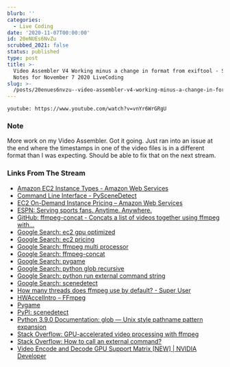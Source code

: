 ```yaml
---
blurb: ''
categories:
  - Live Coding
date: '2020-11-07T00:00:00'
id: 20eNUEs6NvZu
scrubbed_2021: false
status: published
type: post
title: >-
  Video Assembler V4 Working minus a change in format from exiftool - Stream
  Notes for November 7 2020 LiveCoding
slug: >-
  /posts/20enues6nvzu--video-assembler-v4-working-minus-a-change-in-format-from-exiftool--stream-notes-for-november-7-2020-livecoding
---
```


`youtube: https://www.youtube.com/watch?v=vnYr6WrGRgU`

### Note

More work on my Video Assembler. Got it going. Just ran into an issue at the end where the timestamps in one of the video files is in a different format than I was expecting. Should be able to fix that on the next stream.


### Links From The Stream

- [Amazon EC2 Instance Types - Amazon Web Services](https://aws.amazon.com/ec2/instance-types/)
- [Command Line Interface - PySceneDetect](https://pyscenedetect.readthedocs.io/en/latest/examples/usage/)
- [EC2 On-Demand Instance Pricing – Amazon Web Services](https://aws.amazon.com/ec2/pricing/on-demand/)
- [ESPN: Serving sports fans. Anytime. Anywhere.](https://www.espn.com/)
- [GitHub: ffmpeg-concat - Concats a list of videos together using ffmpeg with...](https://github.com/transitive-bullshit/ffmpeg-concat)
- [Google Search: ec2 gpu optimized](https://www.google.com/search?client=safari&rls=en&q=ec2+gpu+optimized&ie=UTF-8&oe=UTF-8)
- [Google Search: ec2 pricing](https://www.google.com/search?client=safari&rls=en&q=ec2+pricing&ie=UTF-8&oe=UTF-8)
- [Google Search: ffmpeg multi processor](https://www.google.com/search?client=safari&rls=en&q=ffmpeg+multi+processor&ie=UTF-8&oe=UTF-8)
- [Google Search: ffmpeg-concat](https://www.google.com/search?client=safari&rls=en&q=ffmpeg-concat&ie=UTF-8&oe=UTF-8)
- [Google Search: pygame](https://www.google.com/search?client=safari&rls=en&q=pygame&ie=UTF-8&oe=UTF-8)
- [Google Search: python glob recursive](https://www.google.com/search?client=safari&rls=en&q=python+glob+recursive&ie=UTF-8&oe=UTF-8)
- [Google Search: python run external command string](https://www.google.com/search?newwindow=1&client=safari&rls=en&ei=pUinX8PHFtKm5gKniLrwBw&q=python+run+external+command+string&oq=python+run+external+command+string&gs_lcp=CgZwc3ktYWIQAzIFCAAQzQIyBQgAEM0CMgUIABDNAjIFCAAQzQIyBQgAEM0COgQIABBHUOEbWNcdYOshaABwAngAgAFwiAH2ApIBAzIuMpgBAKABAaoBB2d3cy13aXrIAQjAAQE&sclient=psy-ab&ved=0ahUKEwiDrvXh5PHsAhVSk1kKHSeEDn4Q4dUDCAw&uact=5)
- [Google Search: scenedetect](https://www.google.com/search?client=safari&rls=en&q=scenedetect&ie=UTF-8&oe=UTF-8)
- [How many threads does ffmpeg use by default? - Super User](https://superuser.com/questions/155305/how-many-threads-does-ffmpeg-use-by-default)
- [HWAccelIntro – FFmpeg](https://trac.ffmpeg.org/wiki/HWAccelIntro)
- [Pygame](https://www.pygame.org/wiki/about)
- [PyPI: scenedetect](https://pypi.org/project/scenedetect/)
- [Python 3.9.0 Documentation: glob — Unix style pathname pattern expansion](https://docs.python.org/3/library/glob.html)
- [Stack Overflow: GPU-accelerated video processing with ffmpeg](https://stackoverflow.com/questions/44510765/gpu-accelerated-video-processing-with-ffmpeg)
- [Stack Overflow: How to call an external command?](https://stackoverflow.com/questions/89228/how-to-call-an-external-command)
- [Video Encode and Decode GPU Support Matrix [NEW] | NVIDIA Developer](https://developer.nvidia.com/video-encode-and-decode-gpu-support-matrix-new)
